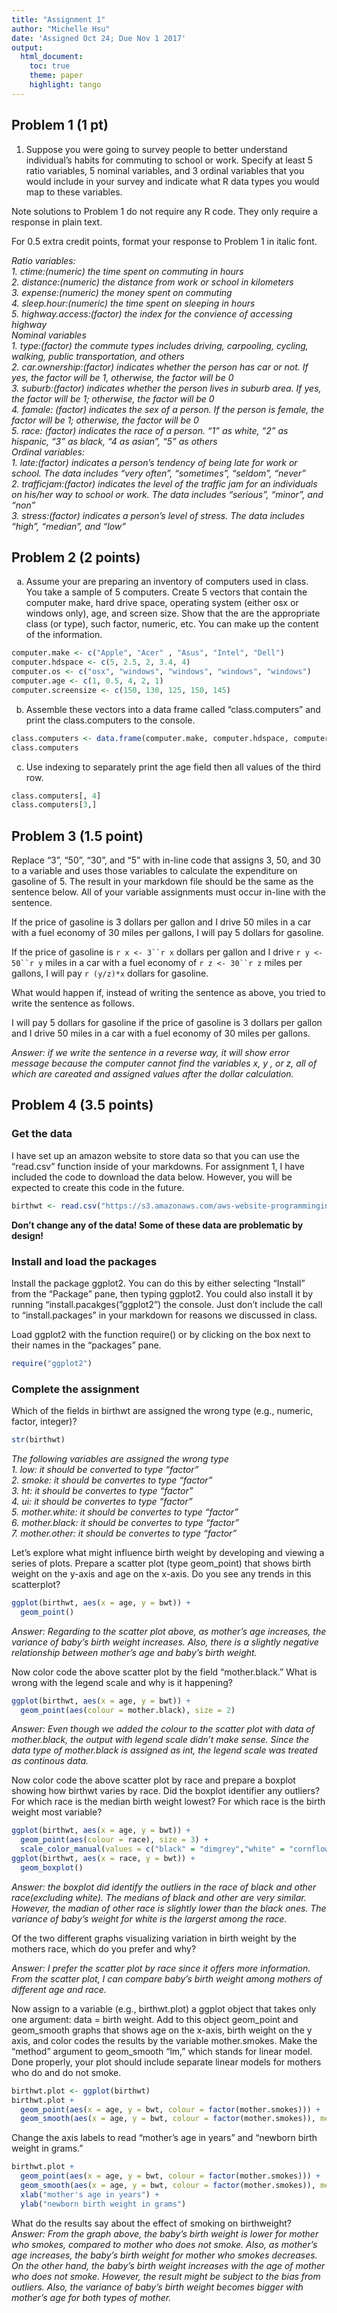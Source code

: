 ```yaml
---
title: "Assignment 1"
author: "Michelle Hsu"
date: 'Assigned Oct 24; Due Nov 1 2017'
output: 
  html_document:
    toc: true
    theme: paper
    highlight: tango
---
```


## Problem 1 (1 pt)

1.	Suppose you were going to survey people to better understand individual's habits for commuting to school or work. Specify at least 5 ratio variables, 5 nominal variables, and 3 ordinal variables that you would include in your survey and indicate what R data types you would map to these variables.

Note solutions to Problem 1 do not require any R code. They only require a response in plain text. 

For 0.5 extra credit points, format your response to Problem 1 in italic font.


*Ratio variables:*  
  *1. ctime:(numeric) the time spent on commuting in hours*  
  *2. distance:(numeric) the distance from work or school in kilometers*  
  *3. expense:(numeric) the money spent on commuting*  
  *4. sleep.hour:(numeric) the time spent on sleeping in hours*  
  *5. highway.access:(factor) the index for the convience of accessing highway*  
  *Nominal variables*  
  *1. type:(factor) the commute types includes driving, carpooling, cycling, walking, public transportation, and others*  
  *2. car.ownership:(factor) indicates whether the person has car or not. If yes, the factor will be 1, otherwise, the factor will be 0*  
  *3. suburb:(factor) indicates whether the person lives in suburb area. If yes, the factor will be 1; otherwise, the factor will be 0*  
  *4. famale: (factor) indicates the sex of a person. If the person is female, the factor will be 1; otherwise, the factor will be 0*  
  *5. race: (factor) indicates the race of a person. "1" as white, "2" as hispanic, "3" as black, "4 as asian", "5" as others*  
  *Ordinal variables:*  
  *1. late:(factor) indicates a person's tendency of being late for work or school. The data includes "very often", "sometimes", "seldom", "never"*  
  *2. trafficjam:(factor) indicates the level of the traffic jam for an individuals on his/her way to school or work. The data includes "serious", "minor", and "non"*  
  *3. stress:(factor) indicates a person's level of stress. The data includes "high", "median", and "low"*

## Problem 2 (2 points)

a. Assume your are preparing an inventory of computers used in class. You take a sample of 5 computers. Create 5 vectors that contain the computer make, hard drive space, operating system (either osx or windows only), age, and screen size. Show that the are the appropriate class (or type), such factor, numeric, etc. You can make up the content of the information. 
```r
computer.make <- c("Apple", "Acer" , "Asus", "Intel", "Dell")
computer.hdspace <- c(5, 2.5, 2, 3.4, 4)
computer.os <- c("osx", "windows", "windows", "windows", "windows")
computer.age <- c(1, 0.5, 4, 2, 1)
computer.screensize <- c(150, 130, 125, 150, 145)
```
b. Assemble these vectors into a data frame called "class.computers" and print the class.computers to the console. 
```r
class.computers <- data.frame(computer.make, computer.hdspace, computer.os, computer.age, computer.screensize) 
class.computers
```

c. Use indexing to separately print the age field then all values of the third row. 
```r
class.computers[, 4]
class.computers[3,]
```

## Problem 3 (1.5 point)

Replace "3", "50", "30", and "5" with in-line code that assigns 3, 50, and 30 to a variable and uses those variables to calculate the expenditure on gasoline of 5. The result in your markdown file should be the same as the sentence below. All of your variable assignments must occur in-line with the sentence. 

If the price of gasoline is 3 dollars per gallon and I drive 50 miles in a car with a fuel economy of 30 miles per gallons, I will pay 5 dollars for gasoline.

If the price of gasoline is `r x <- 3``r x` dollars per gallon and I drive `r y <- 50``r y` miles in a car with a fuel economy of `r z <- 30``r z` miles per gallons, I will pay `r (y/z)*x ` dollars for gasoline.

What would happen if, instead of writing the sentence as above, you tried to write the sentence as follows.  

I will pay 5 dollars for gasoline if the price of gasoline is 3 dollars per gallon and I drive 50 miles in a car with a fuel economy of 30 miles per gallons.

*Answer: if we write the sentence in a reverse way, it will show error message because the computer cannot find the variables x, y , or z, all of which are careated and assigned values after the dollar calculation.*

## Problem 4 (3.5 points)

### Get the data

I have set up an amazon website to store data so that you can use the "read.csv" function inside of your markdowns. For assignment 1, I have included the code to download the data below. However, you will be expected to create this code in the future. 

```r
birthwt <- read.csv("https://s3.amazonaws.com/aws-website-programminginrforanalytics-tbal0/data/birthwt.csv", header = TRUE)
```

**Don't change any of the data! Some of these data are problematic by design!**

### Install and load the packages

Install the package ggplot2. You can do this by either selecting "Install" from the "Package" pane, then typing ggplot2. You could also install it by running "install.pacakges("ggplot2") the console. Just don't include the call to "install.packages" in your markdown for reasons we discussed in class.

Load ggplot2 with the function require() or by clicking on the box next to their names in the "packages" pane. 
```r
require("ggplot2")
```


### Complete the assignment

Which of the fields in birthwt are assigned the wrong type (e.g., numeric, factor, integer)? 
```r
str(birthwt)
```
*The following variables are assigned the wrong type*  
*1. low: it should be converted to type "factor"*  
*2. smoke: it should be convertes to type "factor"*  
*3. ht: it should be convertes to type "factor"*  
*4. ui: it should be convertes to type "factor"*  
*5. mother.white: it should be convertes to type "factor"*  
*6. mother.black: it should be convertes to type "factor"*  
*7. mother.other: it should be convertes to type "factor"*

Let's explore what might influence birth weight by developing and viewing a series of plots.  Prepare a scatter plot (type geom_point) that shows birth weight on the y-axis and age on the x-axis. Do you see any trends in this scatterplot? 

```r
ggplot(birthwt, aes(x = age, y = bwt)) + 
  geom_point()
```  

  *Answer: Regarding to the scatter plot above, as mother's age increases, the variance of baby's birth weight increases. Also, there is a slightly negative relationship between mother's age and baby's birth weight. *

Now color code the above scatter plot by the field "mother.black." What is wrong with the legend scale and why is it happening? 
```r
ggplot(birthwt, aes(x = age, y = bwt)) + 
  geom_point(aes(colour = mother.black), size = 2)  
```    
  
  *Answer: Even though we added the colour to the scatter plot with data of mother.black, the output with legend scale didn't make sense. Since the data type of mother.black is assigned as int, the legend scale was treated as continous data.*

Now color code the above scatter plot by race and prepare a boxplot showing how birthwt varies by race. Did the boxplot identifier any outliers? For which race is the median birth weight lowest? For which race is the birth weight most variable? 
```r
ggplot(birthwt, aes(x = age, y = bwt)) + 
  geom_point(aes(colour = race), size = 3) +
  scale_color_manual(values = c("black" = "dimgrey","white" = "cornflowerblue", "other" = "coral"))
ggplot(birthwt, aes(x = race, y = bwt)) + 
  geom_boxplot() 
```
  
  *Answer: the boxplot did identify the outliers in the race of black and other race(excluding white). The medians of black and other are very similar. However, the madian of other race is slightly lower than the black ones. The variance of baby's weight for white is the largerst among the race.*  
  
  Of the two different graphs visualizing variation in birth weight by the mothers race, which do you prefer and why? 
  
  *Answer: I prefer the scatter plot by race since it offers more information. From the scatter plot, I can compare baby's birth weight among mothers of different age and race.*   
  
  Now assign to a variable (e.g., birthwt.plot) a ggplot object that takes only one argument: data = birth weight. Add to this object geom_point and geom_smooth graphs that shows age on the x-axis, birth weight on the y axis, and color codes the results by the variable mother.smokes. Make the "method" argument to geom_smooth "lm," which stands for linear model. Done properly, your plot should include separate linear models for mothers who do and do not smoke.  
```r
birthwt.plot <- ggplot(birthwt)
birthwt.plot + 
  geom_point(aes(x = age, y = bwt, colour = factor(mother.smokes))) +
  geom_smooth(aes(x = age, y = bwt, colour = factor(mother.smokes)), method = "lm")
```

Change the axis labels to read "mother's age in years" and "newborn birth weight in grams."
```r
birthwt.plot + 
  geom_point(aes(x = age, y = bwt, colour = factor(mother.smokes))) +
  geom_smooth(aes(x = age, y = bwt, colour = factor(mother.smokes)), method = "lm")+
  xlab("mother's age in years") +
  ylab("newborn birth weight in grams") 
```

What do the results say about the effect of smoking on birthweight?  
*Answer: From the graph above, the baby's birth weight is lower for mother who smokes, compared to mother who does not smoke. Also, as mother's age increases, the baby's birth weight for mother who smokes decreases. On the other hand, the baby's birth weight increases with the age of mother who does not smoke. However, the result might be subject to the bias from outliers. Also, the variance of baby's birth weight becomes bigger with mother's age for both types of mother.*
